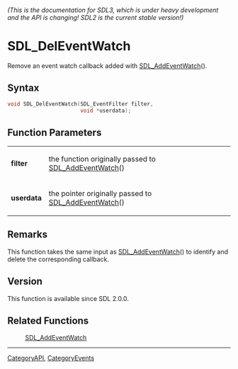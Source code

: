 ====== (This is the documentation for SDL3, which is under heavy development and the API is changing! SDL2 is the current stable version!) ======
= SDL_DelEventWatch =

Remove an event watch callback added with [[SDL_AddEventWatch]]().

== Syntax ==

<syntaxhighlight lang='c'>
void SDL_DelEventWatch(SDL_EventFilter filter,
                       void *userdata);
</syntaxhighlight>

== Function Parameters ==

{|
|'''filter'''
|the function originally passed to [[SDL_AddEventWatch]]()
|-
|'''userdata'''
|the pointer originally passed to [[SDL_AddEventWatch]]()
|}

== Remarks ==

This function takes the same input as [[SDL_AddEventWatch]]() to identify
and delete the corresponding callback.

== Version ==

This function is available since SDL 2.0.0.

== Related Functions ==

:[[SDL_AddEventWatch]]

----
[[CategoryAPI]], [[CategoryEvents]]


